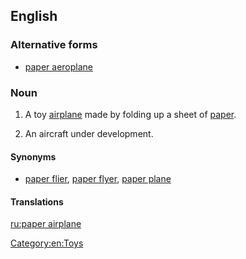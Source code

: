 <!-- If you edit this page, please also edit "paper aeroplane" to keep these two pages in synch-->
==English==

===Alternative forms===
* [[paper aeroplane]] {{qualifier|British}}

===Noun===
{{en-noun|head=[[paper]] [[airplane]]}}

# {{context|US}} A toy [[airplane]] made by folding up a sheet of [[paper]].
# {{context|US|aeronautics}} An aircraft under development.

====Synonyms====
* [[paper flier]], [[paper flyer]], [[paper plane]]

====Translations====
{{trans-see|paper aeroplane}}

<!-- If you edit this page, please also edit "paper aeroplane" to keep these two pages in synch -->

[[Category:en:Toys]]

[[ru:paper airplane]]
